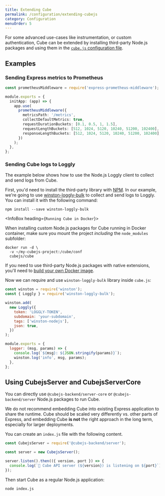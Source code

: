 ```yaml
---
title: Extending Cube
permalink: /configuration/extending-cubejs
category: Configuration
menuOrder: 5
---
```


For some advanced use-cases like instrumentation, or custom authentication, Cube
can be extended by installing third-party Node.js packages and using them in the
[`cube.js` configuration file][ref-config].

## Examples

### Sending Express metrics to Prometheus

```typescript
const prometheusMiddleware = require('express-prometheus-middleware');

module.exports = {
  initApp: (app) => {
    app.use(
      prometheusMiddleware({
        metricsPath: '/metrics',
        collectDefaultMetrics: true,
        requestDurationBuckets: [0.1, 0.5, 1, 1.5],
        requestLengthBuckets: [512, 1024, 5120, 10240, 51200, 102400],
        responseLengthBuckets: [512, 1024, 5120, 10240, 51200, 102400],
      })
    );
  },
};
```

### Sending Cube logs to Loggly

The example below shows how to use the Node.js Loggly client to collect and send
logs from Cube.

First, you'd need to install the third-party library with [NPM][link-npm]. In
our example, we're going to use [winston-loggly-bulk][link-loggly-client] to
collect and send logs to Loggly. You can install it with the following command:

```bash{promptUser: user}
npm install --save winston-loggly-bulk
```

<InfoBox heading={`Running Cube in Docker`}>

When installing custom Node.js packages for Cube running in Docker container,
make sure you mount the project _including_ the `node_modules` subfolder:

```bash{outputLines: 2-4}
docker run -d \
  -v ~/my-cubejs-project:/cube/conf
  cubejs/cube
```

If you need to use third-party Node.js packages with native extensions, you'll
need to [build your own Docker image][ref-deployment-docker-extend].

</InfoBox>

Now we can require and use `winston-loggly-bulk` library inside `cube.js`:

```javascript
const winston = require('winston');
const { Loggly } = require('winston-loggly-bulk');

winston.add(
  new Loggly({
    token: 'LOGGLY-TOKEN',
    subdomain: 'your-subdomain',
    tags: ['winston-nodejs'],
    json: true,
  })
);

module.exports = {
  logger: (msg, params) => {
    console.log(`${msg}: ${JSON.stringify(params)}`);
    winston.log('info', msg, params);
  },
};
```

## Using CubejsServer and CubejsServerCore

You can directly use `@cubejs-backend/server-core` or `@cubejs-backend/server`
Node.js packages to run Cube.

<WarningBox>

We do not recommend embedding Cube into existing Express application to share
the runtime. Cube should be scaled very differently vs. other parts of Express,
and embedding Cube **is not** the right approach in the long term, especially
for larger deployments.

</WarningBox>

You can create an `index.js` file with the following content.

```javascript
const CubejsServer = require('@cubejs-backend/server');

const server = new CubejsServer();

server.listen().then(({ version, port }) => {
  console.log(`🚀 Cube API server (${version}) is listening on ${port}`);
});
```

Then start Cube as a regular Node.js application:

```bash{promptUser: user}
node index.js
```

[link-npm]: https://www.npmjs.com/
[link-loggly-client]: https://github.com/loggly/winston-loggly-bulk
[ref-config]: /config
[ref-deployment-docker-extend]:
  /deployment/platforms/docker#extend-the-docker-image
